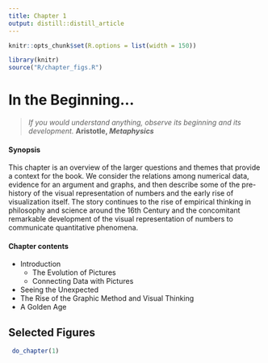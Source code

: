 ```yaml
---
title: Chapter 1
output: distill::distill_article
---
```


<script src="https://ajax.googleapis.com/ajax/libs/jquery/3.1.1/jquery.min.js"></script>

<style>
.zoomDiv {
  opacity: 0;
  position: fixed;
  top: 50%;
  left: 50%;
  z-index: 50;
  transform: translate(-50%, -50%);
  box-shadow: 10px 10px 50px #888888;
  max-height:100%;
}

.zoomImg {
  width: 100%;
}
</style>


<script type="text/javascript">
  $(document).ready(function() {
    $('body').prepend("<div class=\"zoomDiv\"><img src=\"\" class=\"zoomImg\"></div>");
    // onClick function for all plots (img's)
    $('img:not(.zoomImg)').click(function() {
      $('.zoomImg').attr('src', $(this).attr('src'));
      $('.zoomDiv').css({opacity: '1', width: '55%'});
    });
    // onClick function for zoomImg
    $('img.zoomImg').click(function() {
      $('.zoomDiv').css({opacity: '0', width: '0%'});
    });
  });
</script>

```r
knitr::opts_chunk$set(R.options = list(width = 150))

library(knitr)
source("R/chapter_figs.R")
```
# In the Beginning... {#ch01-intro}

> *If you would understand anything, observe its beginning and its development.* __Aristotle, *Metaphysics*__

<div class="chapterprelude">
#### Synopsis {-}
This chapter is an overview of the larger questions and themes that
provide a context for the book. We consider the relations among numerical data, evidence for an argument and graphs,
and then describe some of the pre-history of the visual representation of numbers and the early rise of 
visualization itself. The story continues to the rise of empirical thinking in philosophy and
science around the 16th Century and the concomitant
remarkable development of the visual representation of numbers to communicate quantitative phenomena.
</div>


<div class="chaptercontents">
#### Chapter contents

* Introduction
	+ The Evolution of Pictures
	+ Connecting Data with Pictures
* Seeing the Unexpected
* The Rise of the Graphic Method and Visual Thinking 
* A Golden Age
</div>


## Selected Figures

```r
 do_chapter(1)
```
